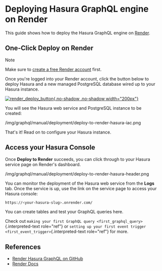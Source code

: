 
Deploying Hasura GraphQL engine on Render
=========================================


This guide shows how to deploy the Hasura GraphQL engine on
[Render](https://render.com).

One-Click Deploy on Render
--------------------------

Note

Make sure to [create a free Render account](https://render.com/register)
first.

Once you\'re logged into your Render account, click the button below to
deploy Hasura and a new managed PostgreSQL database wired up to your
Hasura instance.

[![render\_deploy\_button](https://render.com/images/deploy-to-render-button.svg){.no-shadow
.no-shadow
width="200px"}](https://render.com/deploy?repo=https://github.com/render-examples/hasura-graphql)

You will see the Hasura web service and PostgreSQL instance to be
created:

/img/graphql/manual/deployment/deploy-to-render-hasura-iac.png

That\'s it! Read on to configure your Hasura instance.

Access your Hasura Console
--------------------------

Once **Deploy to Render** succeeds, you can click through to your Hasura
service page on Render\'s dashboard.

/img/graphql/manual/deployment/deploy-to-render-hasura-header.png

You can monitor the deployment of the Hasura web service from the
**Logs** tab. Once the service is up, use the link on the service page
to access your Hasura console:

```bash
https://<your-hasura-slug>.onrender.com/
```

You can create tables and test your GraphQL queries here.

Check out
`making your first GraphQL query <first_graphql_query>`{.interpreted-text
role="ref"} or
`setting up your first event trigger <first_event_trigger>`{.interpreted-text
role="ref"} for more.

References
----------

-   [Render Hasura GraphQL on
    GitHub](https://github.com/render-examples/hasura-graphql)
-   [Render Docs](https://render.com/docs)

